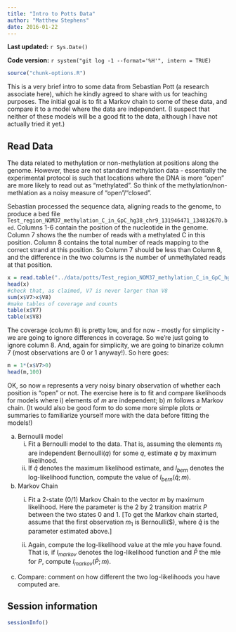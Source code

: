 ```yaml
---
title: "Intro to Potts Data"
author: "Matthew Stephens"
date: 2016-01-22
---
```


**Last updated:** `r Sys.Date()`

**Code version:** `r system("git log -1 --format='%H'", intern = TRUE)`

```r
source("chunk-options.R")
```

This is a very brief intro to some data from Sebastian Pott (a research associate here), 
which he kindly
agreed to share with us for teaching purposes. The initial goal is
to fit a Markov chain to some of these data, and compare it to a model where the data are independent. (I suspect that neither of these models will be a good fit to the data, although I have not actually tried it yet.)

## Read Data

The data related to methylation or non-methylation at positions along the genome.
However, these are not standard methylation data - essentially the experimental protocol
is such that locations where the DNA is more "open" are more likely to read out as "methylated". So think of the methylation/non-methlation as a noisy measure of "open"/"closed".

Sebastian processed the sequence data, aligning reads to the genome, to produce a bed file `Test_region_NOM37_methylation_C_in_GpC_hg38_chr9_131946471_134832670.bed`.
Columns 1-6 contain the position of the nucleotide in the genome.
Column 7 shows the the number of reads with a methylated C in this position.
Column 8 contains the total number of reads mapping to the correct strand at this position.
So Column 7 should be less than Column 8, and the difference in the two columns is the number of unmethylated reads at that position. 

```r
x = read.table("../data/potts/Test_region_NOM37_methylation_C_in_GpC_hg38_chr9_131946471_134832670.bed",stringsAsFactors = FALSE, header=FALSE)
head(x)
#check that, as claimed, V7 is never larger than V8
sum(x$V7>x$V8)
#make tables of coverage and counts
table(x$V7)
table(x$V8)
```

The coverage (column 8) is pretty low, and for now - mostly for simplicity - 
we are going to ignore differences in coverage. So we're just going to ignore column 8.
And, again for simplicity, we are going to binarize column 7 (most observations are 0 or 1 anyway!). So here goes:

```r
m = 1*(x$V7>0)
head(m,100)
```

OK, so now `m` represents a very noisy binary observation of whether each position is 
"open" or not. The exercise here is to fit and compare likelihoods for models where i) elements of $m$ are independent; b) $m$ follows a Markov chain. (It would also be good form to do some more simple plots or summaries to familiarize yourself more with the data before fitting the models!)

a) Bernoulli model 
    i) Fit a Bernoulli model to the data. That is, assuming the elements $m_i$ are independent Bernoulli($q$) for some $q$, estimate $q$ by maximum likelihood.  
    ii) If $\hat{q}$ denotes the maximum likelihood estimate, and $l_{bern}$ denotes the log-likelihood function, compute the value of $l_{bern}(\hat{q}; m)$.

b) Markov Chain
    i) Fit a 2-state (0/1) Markov Chain to the vector $m$ by maximum likelihood.
Here the parameter is the 2 by 2 transition matrix $P$ between the two states 0 and 1.
[To get the Markov chain started, assume that the first observation $m_1$ is Bernoulli($\hat{q}),
where $\hat{q}$ is the parameter estimated above.]

    ii) Again, compute the log-likelihood value at the mle you have found. That is, if $l_{markov}$ denotes the log-likelihood function and $\hat{P}$ the mle for $P$, compute $l_{markov}(\hat{P}; m)$.

c) Compare: comment on how different the two log-likelihoods you have computed are.

## Session information

```r
sessionInfo()
```
